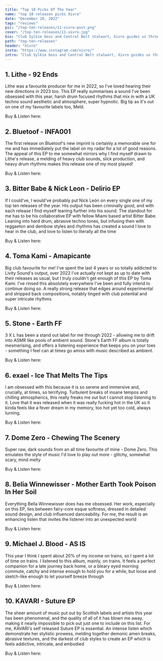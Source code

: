 ---
title: "Top 10 Picks Of The Year"
name: "top 10 releases picks Xivro"
date: "December 20, 2022"
tags: "reviews"
pic: "/top-ten-releases/11-xivro-post.png"
cover: "/top-ten-releases/11-xivro.jpg"
bio: "Club Sylkie boss and Central Belt stalwart, Xivro guides us through all things bass, breaks and downtempo"
path: "top-ten-releases"
header: "Xivro"
insta: "https://www.instagram.com/xivro/"
intro: "Club Sylkie boss and Central Belt stalwart, Xivro guides us through all things bass, breaks and downtempo"
---

## 1. Lithe - 92 Ends

<div className="row display-flex align-items-center">
<div className="col clubGuide">
<Picture src="/top-ten-releases/xivro/1.jpg" alt="Lithe - 92 Ends" size={1200} />
</div>
<div className="col clubGuide">

Lithe was a favourite producer for me in 2022, so I've loved hearing their new directions in 2023 too. This EP really summarises a sound I've been obsessed with this year, harsh drum focused rhythms that mix in with a UK techno sound aesthetic and atmosphere, super hypnotic. Big tip as it's out on one of my favourite labels too, Meld.

Buy & Listen here: <HoverLink url="lithe.bandcamp.com/album/92-ends" name="BandCamp" external />

</div>
</div>

## 2. Bluetoof - INFA001

<div className="row display-flex align-items-center">
<div className="col clubGuide">
<Picture src="/top-ten-releases/xivro/2.jpg" alt="Bluetoof - INFA001 cover art" size={1200} />
</div>
<div className="col clubGuide">

The first release on Bluetoof's new imprint is certainly a memorable one for me and has immediately put the label on my radar for a lot of good reasons. The appeal of this EP to me somewhat mirrors why I find myself drawn to Lithe's release, a melding of heavy club sounds, slick production, and heavy drum rhythms makes this release one of my most played!

Buy & Listen here: <HoverLink url="infared.bandcamp.com/album/infa001" name="BandCamp" external />

</div>
</div>

## 3. Bitter Babe & Nick Leon - Delirio EP

<div className="row display-flex align-items-center">
<div className="col clubGuide">
<Picture src="/top-ten-releases/xivro/3.jpg" alt="Bitter Babe & Nick Leon - Delirio EP" size={1200} />
</div>
<div className="col clubGuide">

If I could've, I would've probably put Nick León on every single one of my top ten releases of the year. His output has been criminally good, and with each release I find myself leaning further into his sound. The standout for me has to be his collaborative EP with fellow Miami based artist Bitter Babe. Leaning into hard drum, abrasive techno tones, but infusing then with reggaeton and dembow styles and rhythms has created a sound I love to hear in the club, and love to listen to literally all the time

Buy & Listen here: <HoverLink url="bitterbabenickleon.bandcamp.com/album/delirio-ep" name="BandCamp" external />

</div>
</div>

## 4. Toma Kami - Amapicante

<div className="row display-flex align-items-center">
<div className="col clubGuide">
<Picture src="/top-ten-releases/xivro/4.jpg" alt="Toma Kami - Amapicante" size={1200} />
</div>
<div className="col clubGuide">

Big club favourite for me! I've spent the last 4 years or so totally addicted to Livity Sound's output, over 2022 I've actually not kept as up to date with their releases as usual, but I truly couldn't get enough of this EP by Toma Kami. I've rinsed this absolutely everywhere I've been and fully intend to continue doing so. A really strong release that edges around experimental and stripped back compositions, notably tinged with club potential and super intricate rhythms

Buy & Listen here: <HoverLink url="tomakami.bandcamp.com/album/amapicante-ep" name="BandCamp" external />

</div>
</div>

## 5. Stone - Earth FF

<div className="row display-flex align-items-center">
<div className="col clubGuide">
<Picture src="/top-ten-releases/xivro/5.jpg" alt="Stone - Earth FF" size={1200} />
</div>
<div className="col clubGuide">

3 X L has been a stand out label for me through 2022 - allowing me to drift into ASMR like pools of ambient sound. Stone's Earth FF album is totally mesmerising, and offers a listening experience that keeps you on your toes - something I feel can at times go amiss with music described as ambient.

Buy & Listen here: <HoverLink url="bblisss.bandcamp.com/album/earth-ff" name="BandCamp" external />

</div>
</div>

## 6. exael - Ice That Melts The Tips

<div className="row display-flex align-items-center">
<div className="col clubGuide">
<Picture src="/top-ten-releases/xivro/6.jpg" alt="exael - Ice That Melts The Tips" size={1200} />
</div>
<div className="col clubGuide">

I am obsessed with this because it is so serene and immersive and, crucially, at times, so terrifying. Turbulent breaks of insane tempos and chilling atmospherics, this really freaks me out but I cannot stop listening to it. Love that it was released when it was really fucking hot in the UK so it kinda feels like a fever dream in my memory, too hot yet too cold, always turning.

Buy & Listen here: <HoverLink url="exael.bandcamp.com/album/ice-that-melts-the-tips" name="BandCamp" external />

</div>
</div>

## 7. Dome Zero - Chewing The Scenery

<div className="row display-flex align-items-center">
<div className="col clubGuide">
<Picture src="/top-ten-releases/xivro/7.jpg" alt="Dome Zero - Chewing The Scenery " size={1200} />
</div>
<div className="col clubGuide">

Super raw, dark sounds from an all time favourite of mine - Dome Zero. This emulates the style of music I'd love to play out more - glitchy, somewhat scary, mind melty

Buy & Listen here: <HoverLink url="domezero.bandcamp.com/album/chewing-the-scenery" name="BandCamp" external />

</div>
</div>

## 8. Belia Winnewisser - Mother Earth Took Poison In Her Soil

<div className="row display-flex align-items-center">
<div className="col clubGuide">
<Picture src="/top-ten-releases/xivro/8.jpg" alt="Belia Winnewisser - Mother Earth Took Poison In Her Soil" size={1200} />
</div>
<div className="col clubGuide">

Everything Bella Winnewisser does has me obsessed. Her work, especially on this EP, lies between fairy-core esque softness, dressed in detailed sound design, and club influenced danceability. For me, the result is an enhancing listen that invites the listener into an unexpected world

Buy & Listen here: <HoverLink url="dieorakel.bandcamp.com/album/mother-earth-took-poison-in-her-soil" name="BandCamp" external />

</div>
</div>

## 9. Michael J. Blood - AS IS

<div className="row display-flex align-items-center">
<div className="col clubGuide">
<Picture src="/top-ten-releases/xivro/9.jpg" alt="Michael J. Blood - AS IS" size={1200} />
</div>
<div className="col clubGuide">

This year I think I spent about 20% of my income on trains, so I spent a lot of time on trains. I listened to this album, mainly, on trains. It feels a perfect companion for a late journey back home, or a bleary eyed morning commute, catchy and intense enough to hold you for a while, but loose and sketch-like enough to let yourself breeze through

Buy & Listen here: <HoverLink url="mjblood.bandcamp.com/album/as-is" name="BandCamp" external />

</div>
</div>

## 10. KAVARI - Suture EP

<div className="row display-flex align-items-center">
<div className="col clubGuide">
<Picture src="/top-ten-releases/oisin/5.jpg" alt="KAVARI - Suture EP" size={1200} />
</div>
<div className="col clubGuide">

The sheer amount of music put out by Scottish labels and artists this year has been phenomenal, and the quality of all of it has blown me away, making it nearly impossible to pick out just one to include on this list. For me, KAVARI's self released Suture EP is essential. An intense listen which demonstrate her stylistic prowess, melding together demonic amen breaks, abrasive textures, and the darkest of club styles to create an EP which is feels addictive, intricate, and embodied

Buy & Listen here: <HoverLink url="kavarimusic.bandcamp.com/album/suture-ep" name="BandCamp" external />

</div>
</div>
